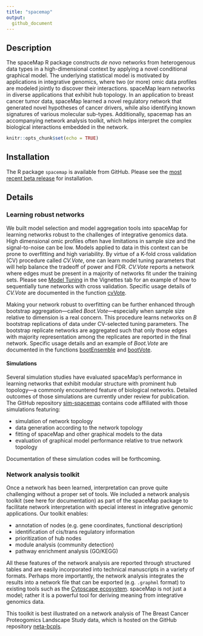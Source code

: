 ---
title: "spacemap"
output: 
  github_document
---

## Description

The spaceMap R package constructs _de novo_ networks from heterogenous data types in a high-dimensional context by applying a novel conditional graphical model. The underlying statistical model is motivated by applications in integrative genomics, where two (or more) omic data profiles are modeled jointly to discover their interactions. spaceMap learn networks in diverse applications that exhibit hub topology. In an application to breast cancer tumor data, spaceMap learned a novel regulatory network that generated novel hypotheses of cancer drivers, while also identifying known signatures of various molecular sub-types. Additionally, spacemap has an accompanying network analysis toolkit, which helps interpret the complex biological interactions embedded in the network. 

```{r setup, include=FALSE}
knitr::opts_chunk$set(echo = TRUE)
```

## Installation

The R package `spacemap` is available from GitHub. Please see the [most recent beta release](https://github.com/topherconley/spacemap/releases/tag/v0.45.0-beta) for installation. 


## Details 

### Learning robust networks

We built model selection and model aggregation tools into spaceMap for learning networks robust to the challenges of integrative genomics data.  High dimensional omic profiles often have limitations in sample size and the signal-to-noise can be low.  Models applied to data in this context can be prone to overfitting and high variability. By virtue of a K-fold cross validation (CV) procedure called *CV.Vote*, one can learn model tuning parameters that will help balance the tradeoff of power and FDR. *CV.Vote* reports a network where edges must be present in a majority of networks fit under the training sets. Please see [Model Tuning](https://topherconley.github.io/spacemap/articles/tune_sim1.html) in the Vignettes tab for an example of how to sequentially tune networks with cross validation. Specific usage details of *CV.Vote* are documented in the function [cvVote](https://topherconley.github.io/spacemap/reference/cvVote.html). 

Making your network robust to overfitting can be further enhanced through bootstrap aggregation---called *Boot.Vote*---especially when sample size relative to dimension is a real concern. This procedure learns networks on $B$ bootstrap replications of data under CV-selected tuning parameters. The bootstrap replicate networks are aggregated such that only those edges with majority representation among the replicates are reported in the final network.  Specific usage details and an example of *Boot.Vote* are documented in the functions [bootEnsemble](https://topherconley.github.io/spacemap/reference/bootEnsemble.html) and [bootVote](https://topherconley.github.io/spacemap/reference/bootVote.html). 

#### Simulations

Several simulation studies have evaluated spaceMap's performance in learning networks that exhibit modular structure with prominent hub topology---a commonly encountered feature of biological networks. Detailed outcomes of those simulations are currently under review for publication. The GitHub repository [sim-spacemap](https://github.com/topherconley/sim-spacemap) contains code affiliated with those simulations featuring: 

- simulation of network topology
- data generation according to the network topology
- fitting of spaceMap and other graphical models to the data
- evaluation of graphical model performance relative to true network topology

Documentation of these simulation codes will be forthcoming.

### Network analysis toolkit

Once a network has been learned, interpretation can prove quite challenging without a proper set of tools. We included a network analysis toolkit (see here for documentation) as part of the spaceMap package to facilitate network interpretation with special interest in integrative genomic applications. Our toolkit enables:

- annotation of nodes (e.g. gene coordinates, functional description)
- identification of cis/trans regulatory information
- prioritization of hub nodes 
- module analysis (community detection)
- pathway enrichment analysis (GO/KEGG)

All these features of the network analysis are reported through structured tables and are easily incorporated into technical manuscripts in a variety of formats. Perhaps more importantly, the network analysis integrates the results into a network file that can be exported (e.g. `.graphml` format) to existing tools such as the [Cytoscape ecosystem](http://www.cytoscape.org/what_is_cytoscape.html). spaceMap is not just a model; rather it is a powerful tool for deriving meaning from integrative genomics data. 

This toolkit is best illustrated on a network analysis of The Breast Cancer Proteogomics Landscape Study data, which is hosted on the GitHub repository [neta-bcpls](https://topherconley.github.io/neta-bcpls/). 



